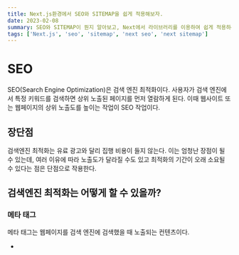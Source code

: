 ```yaml
---
title: Next.js환경에서 SEO와 SITEMAP을 쉽게 적용해보자.
date: 2023-02-08
summary: SEO와 SITEMAP이 뭔지 알아보고, Next에서 라이브러리를 이용하여 쉽게 적용하는 방법도 알아보자.
tags: ['Next.js', 'seo', 'sitemap', 'next seo', 'next sitemap']
---
```


# SEO

SEO(Search Engine Optimization)은 검색 엔진 최적화이다. 사용자가 검색 엔진에서 특정 키워드를 검색하면 상위 노출된 페이지를 먼저 열람하게 된다. 이때 웹사이트 또는 웹페이지의 상위 노출도를 높이는 작업이 SEO 작업이다.

## 장단점

검색엔진 최적화는 유료 광고와 달리 집행 비용이 들지 않는다. 이는 엄청난 장점이 될 수 있는데, 여러 이유에 따라 노출도가 달라질 수도 있고 최적화의 기간이 오래 소요될 수 있다는 점은 단점으로 작용한다.

## 검색엔진 최적화는 어떻게 할 수 있을까?

### 메타 태그

메타 태그는 웹페이지를 검색 엔진에 검색했을 때 노출되는 컨텐츠이다.

- **<title> 태그**
  타이틀 태그는 노출되는 제목이다. 단순히 검색 결과에만 노출되는 것이 아니라, 브라우저 탭 상에도 노출되므로 아주 중요하다.
- **<description> 태그**
  타이틀 만큼이나 중요한 디스크립션 태그는 쉽게 말해서 웹페이지의 설명을 한 두줄로 요약한 문장이다. 유저들은 이 디스크립션을 보고 내가 찾던 정보인지 아닌지 판단하므로 최대한 잘 읽히게 문장으로 작성하는게 중요하다.

### 오픈 그래프 태그

오픈 그래프 태그는 웹페이지의 링크가 카카오톡이나 기타 SNS에 공유될 때 어떻게 노출될지 정의해주는 역할을 한다. 효과적으로 공유되는 장점이 있고, 얼마나 공유되고 있는지 판단하는 기준이 되어 검색 상위 노출을 위한 품질 평가에도 영향을 준다.

- **og:title** - 제목
- **og:description** - 상세 설명
- **og:image** - 카드 섬네일

# Sitemap

`sitemap.xml` 은 웹사이트 내 모든 페이지의 목록을 나열한 파일이다. 책의 목차와 비슷한 역할이라고 보면 된다. 사이트맵을 제출하면 일반적인 크롤링 과정에서 발견되지 않는 웹페이지도 문제없이 크롤링 될 수 있다.

## 사이트맵이 SEO에 주는 영향은?

파일을 생성했다고 해서 웹사이트 SEO에 큰 영향을 주는 것은 아니다. 다만 크롤링 과정에서 발견되지 않는 웹페이지에 대한 정보도 제공해주기 때문에 더 많은 페이지가 크롤링되고, 이는 긍정적인 영향을 끼친다.

## 사이트맵 XML 태그 살펴보기

- 현재 나의 블로그 sitemap은 이런 형태로 돼있다.
  ```xml
  <?xml version="1.0" encoding="UTF-8"?>
  <urlset
  	xmlns="http://www.sitemaps.org/schemas/sitemap/0.9"
  	xmlns:news="http://www.google.com/schemas/sitemap-news/0.9"
  	xmlns:xhtml="http://www.w3.org/1999/xhtml"
  	xmlns:mobile="http://www.google.com/schemas/sitemap-mobile/1.0"
  	xmlns:image="http://www.google.com/schemas/sitemap-image/1.1"
  	xmlns:video="http://www.google.com/schemas/sitemap-video/1.1"
  >
  	<url>
  		<loc>https://youth-dev-log.vercel.app</loc>
  		<lastmod>2023-02-14T15:40:49.792Z</lastmod>
  		<changefreq>daily</changefreq>
  		<priority>0.7</priority>
  	</url>
  	<url>...</url>
  	<url>...</url>
  	<url>...</url>
  </urlset>
  ```
  - `loc`: 페이지의 URL. 해당 URL은 http 같은 프로토콜로 시작해야 하며 웹서버에 따라 슬래시로 끝나야 한다.
  - `lastmod`: 파일을 마지막으로 수정한 날짜.
  - `changefreq`: 페이지가 변경되는 빈도. 검색 엔진 크롤러에게 정보를 제공하지만 명령은 아니다.
  - `priority`: URL의 상대적 우선 순위이다. 다른 사이트와 관련없이 오로지 나의 사이트 안에서 한정이다. 기본 우선 순위는 0.5이다.

## robots.txt는 뭘까?

`robots.txt` 는 웹사이트에 대한 검색엔진 로봇들의 접근을 조절해주고 제어해주는 역할을 한다.

### robots.txt 설정

루트 디렉토리에 위치해야 검색 로봇이 찾을 수 있다.

```
//robots.txt

User-agent: *
Allow: /
```

위와 같이 설정하면 모든 웹 크롤러가 웹사이트의 모든 콘텐츠에 접근 가능함을 의미한다.

```
//robots.txt

User-agent: Googlebot
Disallow: /blog
```

위와 같이 설정하면 구글의 검색 로봇만 크롤링을 허용하고, /blog 디렉토리 내의 접근은 차단한다는 뜻이다.

**이제 nextjs에서 라이브러리를 사용하여 seo와 sitemap을 적용해보자.**

# NEXT-SEO

next-seo는 nextjs 환경에서 더 쉽게 SEO를 관리할 수 있게 도와주는 라이브러리이다.

## 공식문서

[https://github.com/garmeeh/next-seo](https://github.com/garmeeh/next-seo)

## 설치

```bash
npm install next-seo
```

## 기본적인 사용법

- Default SEO 를 통해 모든 페이지에서 사용할 수 있는 공통 SEO를 설정할 수 있다.

  - 루트 디렉토리에 `next-seo-config.ts` 파일을 만들고 아래처럼 SEO 설정 값을 작성한다.

    ```tsx
    //next-seo-config.ts

    import METADATA from 'constants/METADATA';
    import { DefaultSeoProps } from 'next-seo';

    const DEFAULT_SEO: DefaultSeoProps = {
      titleTemplate: `%s | ${METADATA.headerTitle}`,
      defaultTitle: METADATA.meta.title,
      description: METADATA.meta.description,
      canonical: METADATA.meta.url,
      openGraph: {
        type: 'website',
        locale: 'ko_KR',
        url: METADATA.meta.url,
        siteName: METADATA.meta.title,
        images: [
          {
            url: `${METADATA.meta.url}/images/og_image.png`,
            width: 850,
            height: 600,
            alt: METADATA.headerTitle,
          },
        ],
      },
    };

    export default DEFAULT_SEO;
    ```

  - 그리고 `_app.tsx` 파일에 `DefaultSeo`를 불러오면 된다.

    ```tsx
    //_app.tsx

    import { DefaultSeo } from 'next-seo';
    import DEFAULT_SEO from 'next-seo-config';

    export default function App({ Component, pageProps }: AppProps) {
      return (
        <>
          <DefaultSeo {...DEFAULT_SEO} />
          <Component {...pageProps} />
        </>
      );
    }
    ```

- 이후 페이지 별로 SEO를 설정할 땐 NextSeo를 import하여 설정해주면 된다.

  - 필요한 설정만 추가해주면 된다.

    ```tsx
    //pages/blog/index.tsx

    import { NextSeo } from 'next-seo';
    import METADATA from 'constants/METADATA';

    const Blog = ({ posts }: Props) => {
      return (
        <>
          <NextSeo
            title="Blog"
            canonical={`${METADATA.meta.url}/blog`}
            openGraph={{ url: `${METADATA.meta.url}/blog` }}
          />

          <PageTitle title="Blog" desc="개발 관련 공유하고 싶은 내용을 포스팅합니다." />

          <SearchContainer handleInputChange={handleInputChange} />

          <PostsContainer posts={searchedPosts} />
        </>
      );
    };
    ```

이 외에도, 아주 다양한 기능들이 있으니 공식 문서를 읽어보고 각자 프로젝트에 잘 적용해보면 된다!

# NEXT-SITEMAP

next-sitemap은 `sitemap.xml` 파일과 `robots.txt` 파일을 손쉽게 generate해주는 라이브러리이다.

## 공식문서

[https://github.com/iamvishnusankar/next-sitemap](https://github.com/iamvishnusankar/next-sitemap)

## 설치

```bash
npm install next-sitemap
```

## 기본적인 사용법

- 루트 디렉토리에 `next-sitemap.config.js`를 만들고 아래 코드를 작성한다. siteUrl에는 본인 사이트의 url을 작성해주면 된다.
  ```jsx
  /** @type {import('next-sitemap').IConfig} */
  module.exports = {
    siteUrl: process.env.SITE_URL || 'https://example.com',
    generateRobotsTxt: true, // (optional)
    // ...other options
  };
  ```
- `package.json` 파일 `script` 부분에 `postbuild`를 추가해준다.
  ```json
  {
    "build": "next build",
    "postbuild": "next-sitemap"
  }
  ```
- `npm run build`로 빌드를 작동하고 나면 `public`폴더에 `sitemap.xml`과 `robots.txt`파일이 생성된걸 확인할 수 있다.

# References

[검색엔진 최적화(SEO)란? | 요즘IT](https://yozm.wishket.com/magazine/detail/1540/)

[Robots.txt와 Sitemap.xml 알아보기](https://www.twinword.co.kr/blog/basic-technical-seo/)

[sitemaps.org – 프로토콜](https://www.sitemaps.org/ko/protocol.html)

